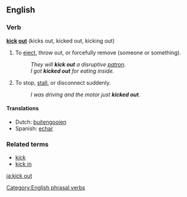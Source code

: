 ==English==

===Verb===
'''[[kick]] [[out]]''' (kicks out, kicked out, kicking out)

# {{idiom}} To [[eject]], throw out, or forcefully remove (someone or something).
#: ''They will '''kick out''' a disruptive [[patron]].''
#: ''I got '''kicked out''' for eating inside.''
# {{idiom}} To stop, [[stall]], or disconnect suddenly.
#: ''I was driving and the motor just '''kicked out'''.''

====Translations====
*Dutch: [[buitengooien]]
*Spanish: [[echar]]

===Related terms===
*[[kick]]
*[[kick in]]

[[Category:English phrasal verbs]]
[[ja:kick out]]